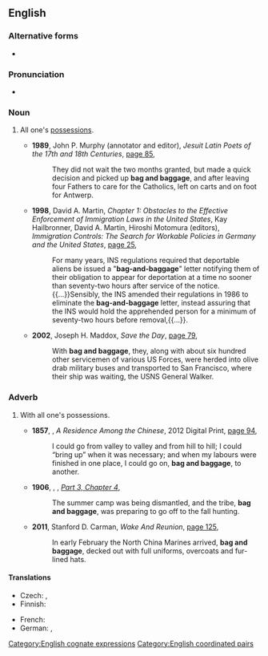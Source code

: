 ==English==

===Alternative forms===
* {{l|en|bag-and-baggage}} {{qualifier|attributive use}}

===Pronunciation===
* {{audio|en|en-au-bag and baggage.ogg|Audio (AU)}}

===Noun===
{{en-noun|head=[[bag]] and [[baggage]]|-}}

# {{lb|en|idiomatic}} All one's [[possession]]s.
#* '''1989''', John P. Murphy (annotator and editor), ''Jesuit Latin Poets of the 17th and 18th Centuries'', [https://books.google.com.au/books?id=XSuCrI6lpxQC&pg=PA85&dq=%22bag+and+baggage%22&hl=en&sa=X&ved=0ahUKEwivueKHjfTVAhUKabwKHYW_C0IQ6AEIkQQwVQ#v=onepage&q=%22bag%20and%20baggage%22&f=false page 85],
#*: They did not wait the two months granted, but made a quick decision and picked up '''bag and baggage''', and after leaving four Fathers to care for the Catholics, left on carts and on foot for Antwerp.
#* '''1998''', David A. Martin, ''Chapter 1: Obstacles to the Effective Enforcement of Immigration Laws in the United States'', Kay Hailbronner, David A. Martin, Hiroshi Motomura (editors), ''Immigration Controls: The Search for Workable Policies in Germany and the United States'', [https://books.google.com.au/books?id=7tJoynDi5BsC&pg=PA25&dq=%22bag+and+baggage%22&hl=en&sa=X&ved=0ahUKEwivueKHjfTVAhUKabwKHYW_C0IQ6AEIPjAE#v=onepage&q=%22bag%20and%20baggage%22&f=false page 25],
#*: For many years, INS regulations required that deportable aliens be issued a "'''bag-and-baggage'''" letter notifying them of their obligation to appear for deportation at a time no sooner than seventy-two hours after service of the notice.{{...}}Sensibly, the INS amended their regulations in 1986 to eliminate the '''bag-and-baggage''' letter, instead assuring that the INS would hold the apprehended person for a minimum of seventy-two hours before removal,{{...}}.
#* '''2002''', Joseph H. Maddox, ''Save the Day'', [https://books.google.com.au/books?id=QjhB-UrhkB0C&pg=PA79&dq=%22bag+and+baggage%22&hl=en&sa=X&ved=0ahUKEwivueKHjfTVAhUKabwKHYW_C0IQ6AEI0gQwYA#v=onepage&q=%22bag%20and%20baggage%22&f=false page 79],
#*: With '''bag and baggage''', they, along with about six hundred other servicemen of various US Forces, were herded into olive drab military buses and transported to San Francisco, where their ship was waiting, the USNS General Walker.

===Adverb===
{{en-adv|-}}

# {{lb|en|idiomatic}} With all one's possessions.
#* '''1857''', {{w|Robert Fortune}}, ''A Residence Among the Chinese'', 2012 Digital Print, [https://books.google.com.au/books?id=KJrEles6-X0C&pg=PA94&dq=%22bag+and+baggage%22&hl=en&sa=X&ved=0ahUKEwivueKHjfTVAhUKabwKHYW_C0IQ6AEIiwMwPg#v=onepage&q=%22bag%20and%20baggage%22&f=false page 94],
#*: I could go from valley to valley and from hill to hill; I could “bring up” when it was necessary; and when my labours were finished in one place, I could go on, '''bag and baggage''', to another.
#* '''1906''', {{w|Jack London}}, ''{{w|White Fang}}'', ''[[s:White Fang/3.4|Part 3, Chapter 4]]'',
#*: The summer camp was being dismantled, and the tribe, '''bag and baggage''', was preparing to go off to the fall hunting.
#* '''2011''', Stanford D. Carman, ''Wake And Reunion'', [https://books.google.com.au/books?id=gSHLAQAAQBAJ&pg=PA125&dq=%22bag+and+baggage%22&hl=en&sa=X&ved=0ahUKEwivueKHjfTVAhUKabwKHYW_C0IQ6AEI_wEwJg#v=onepage&q=%22bag%20and%20baggage%22&f=false page 125],
#*: In early February the North China Marines arrived, '''bag and baggage''', decked out with full uniforms, overcoats and fur-lined hats.

====Translations====
{{trans-top}}
* Czech: {{t|cs|se vším všudy}}, {{t+|cs|sakumprásk}}
* Finnish: {{t-needed|fi}}
{{trans-mid}}
* French: {{t+|fr|avec armes et bagages}}
* German: {{t+|de|mit Sack und Pack}}, {{t+|de|mit Kind und Kegel}}
{{trans-bottom}}

[[Category:English cognate expressions]]
[[Category:English coordinated pairs]]